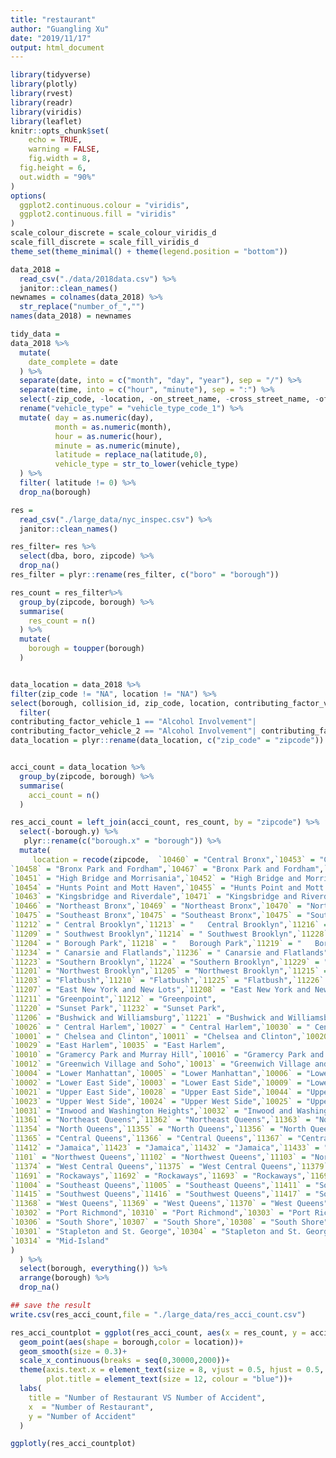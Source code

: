 ```yaml
---
title: "restaurant"
author: "Guangling Xu"
date: "2019/11/17"
output: html_document
---
```

```r
library(tidyverse)
library(plotly)
library(rvest)
library(readr)
library(viridis)
library(leaflet)
knitr::opts_chunk$set(
	echo = TRUE,
	warning = FALSE,
	fig.width = 8, 
  fig.height = 6,
  out.width = "90%"
)
options(
  ggplot2.continuous.colour = "viridis",
  ggplot2.continuous.fill = "viridis"
)
scale_colour_discrete = scale_colour_viridis_d
scale_fill_discrete = scale_fill_viridis_d
theme_set(theme_minimal() + theme(legend.position = "bottom"))
```

```r
data_2018 = 
  read_csv("./data/2018data.csv") %>% 
  janitor::clean_names() 
newnames = colnames(data_2018) %>% 
  str_replace("number_of_","") 
names(data_2018) = newnames

tidy_data = 
data_2018 %>% 
  mutate(
    date_complete = date 
  ) %>% 
  separate(date, into = c("month", "day", "year"), sep = "/") %>% 
  separate(time, into = c("hour", "minute"), sep = ":") %>%
  select(-zip_code, -location, -on_street_name, -cross_street_name, -off_street_name,-collision_id,-year) %>% 
  rename("vehicle_type" = "vehicle_type_code_1") %>% 
  mutate( day = as.numeric(day),
          month = as.numeric(month),
          hour = as.numeric(hour),
          minute = as.numeric(minute),
          latitude = replace_na(latitude,0),
          vehicle_type = str_to_lower(vehicle_type)
  ) %>%
  filter( latitude != 0) %>% 
  drop_na(borough)
```


```r
res = 
  read_csv("./large_data/nyc_inspec.csv") %>% 
  janitor::clean_names() 
```


```r
res_filter= res %>% 
  select(dba, boro, zipcode) %>% 
  drop_na()
res_filter = plyr::rename(res_filter, c("boro" = "borough"))

res_count = res_filter%>% 
  group_by(zipcode, borough) %>% 
  summarise(
    res_count = n()
  ) %>% 
  mutate(
    borough = toupper(borough)
  )


data_location = data_2018 %>% 
filter(zip_code != "NA", location != "NA") %>% 
select(borough, collision_id, zip_code, location, contributing_factor_vehicle_1, contributing_factor_vehicle_2, contributing_factor_vehicle_3, contributing_factor_vehicle_4, contributing_factor_vehicle_5) %>% 
  filter(
contributing_factor_vehicle_1 == "Alcohol Involvement"|
contributing_factor_vehicle_2 == "Alcohol Involvement"| contributing_factor_vehicle_3 == "Alcohol Involvement"| contributing_factor_vehicle_4 == "Alcohol Involvement"| contributing_factor_vehicle_5 == "Alcohol Involvement")
data_location = plyr::rename(data_location, c("zip_code" = "zipcode"))


acci_count = data_location %>% 
  group_by(zipcode, borough) %>% 
  summarise(
    acci_count = n()
  )
```  

```r
res_acci_count = left_join(acci_count, res_count, by = "zipcode") %>%
  select(-borough.y) %>% 
   plyr::rename(c("borough.x" = "borough")) %>% 
  mutate(
     location = recode(zipcode,  `10460` = "Central Bronx",`10453` = "Central Bronx",`10457` = "Central Bronx",
`10458` = "Bronx Park and Fordham",`10467` = "Bronx Park and Fordham",`10468` = "Bronx Park and Fordham",
`10451` = "High Bridge and Morrisania",`10452` = "High Bridge and Morrisania",`10456` = "High Bridge and Morrisania",
`10454` = "Hunts Point and Mott Haven",`10455` = "Hunts Point and Mott Haven",`10459` = "Hunts Point and Mott Haven",`10474` = "Hunts Point and Mott Haven",
`10463` = "Kingsbridge and Riverdale",`10471` = "Kingsbridge and Riverdale",
`10466` = "Northeast Bronx",`10469` = "Northeast Bronx",`10470` = "Northeast Bronx",`10475` = "Northeast Bronx",
`10475` = "Southeast Bronx",`10475` = "Southeast Bronx",`10475` = "Southeast Bronx",`10475` = "Southeast Bronx",`10475` = "Southeast Bronx",`10475` = "Southeast Bronx",
`11212` = "	Central Brooklyn",`11213` = "	Central Brooklyn",`11216` = "	Central Brooklyn",`11233` = "	Central Brooklyn",`11238` = "	Central Brooklyn",
`11209` = "	Southwest Brooklyn",`11214` = "	Southwest Brooklyn",`11228` = "Southwest Brooklyn",
`11204` = "	Borough Park",`11218` = "	Borough Park",`11219` = "	Borough Park",`11230` = "	Borough Park",
`11234` = "	Canarsie and Flatlands",`11236` = "	Canarsie and Flatlands",`11239` = "Canarsie and Flatlands",
`11223` = "Southern Brooklyn",`11224` = "Southern Brooklyn",`11229` = "Southern Brooklyn",`11235` = "Southern Brooklyn",
`11201` = "Northwest Brooklyn",`11205` = "Northwest Brooklyn",`11215` = "Northwest Brooklyn",`11217` = "Northwest Brooklyn",`11231` = "Northwest Brooklyn",
`11203` = "Flatbush",`11210` = "Flatbush",`11225` = "Flatbush",`11226` = "Flatbush",
`11207` = "East New York and New Lots",`11208` = "East New York and New Lots",
`11211` = "Greenpoint",`11212` = "Greenpoint",
`11220` = "Sunset Park",`11232` = "Sunset Park",
`11206` = "Bushwick and Williamsburg",`11221` = "Bushwick and Williamsburg",`11237` = "Bushwick and Williamsburg",
`10026` = "	Central Harlem",`10027` = "	Central Harlem",`10030` = "	Central Harlem",`10037` = "	Central Harlem",`10039` = "Central Harlem",
`10001` = "	Chelsea and Clinton",`10011` = "Chelsea and Clinton",`10020` = "Chelsea and Clinton",`10018` = "Chelsea and Clinton",`10019` = "Chelsea and Clinton",`10036` = "Chelsea and Clinton",
`10029` = "East Harlem",`10035` = "East Harlem",
`10010` = "Gramercy Park and Murray Hill",`10016` = "Gramercy Park and Murray Hill",`10017` = "Gramercy Park and Murray Hill",`10022` = "Gramercy Park and Murray Hill",
`10012` = "Greenwich Village and Soho",`10013` = "Greenwich Village and Sohol",`10014` = "Greenwich Village and Soho",
`10004` = "Lower Manhattan",`10005` = "Lower Manhattan",`10006` = "Lower Manhattan",`10007` = "Lower Manhattan",`10038` = "Lower Manhattan",`10280` = "Lower Manhattan",
`10002` = "Lower East Side",`10003` = "Lower East Side",`10009` = "Lower East Side",
`10021` = "Upper East Side",`10028` = "Upper East Side",`10044` = "Upper East Side",`10065` = "Upper East Side",`10075` = "Upper East Side",`10128` = "Upper East Side",
`10023` = "Upper West Side",`10024` = "Upper West Side",`10025` = "Upper West Side",
`10031` = "Inwood and Washington Heights",`10032` = "Inwood and Washington Heights",`10033` = "Inwood and Washington Heights",`10034` = "Inwood and Washington Heights",`10040` = "Inwood and Washington Heights",
`11361` = "Northeast Queens",`11362` = "Northeast Queens",`11363` = "Northeast Queens",`11364` = "Northeast Queens",
`11354` = "North Queens",`11355` = "North Queens",`11356` = "North Queens",`11357` = "North Queens",`11358` = "North Queens",`11359` = "North Queens",`11360` = "North Queens",
`11365` = "Central Queens",`11366` = "Central Queens",`11367` = "Central Queens",
`11412` = "Jamaica",`11423` = "Jamaica",`11432` = "Jamaica",`11433` = "Jamaica",`11434` = "Jamaica",`11435` = "Jamaica",`11436` = "Jamaica",
`1101` = "Northwest Queens",`11102` = "Northwest Queens",`11103` = "Northwest Queens",`11104` = "Northwest Queens",`11105` = "Northwest Queens",`11106` = "Northwest Queens",
`11374` = "West Central Queens",`11375` = "West Central Queens",`11379` = "West Central Queens",`11385` = "West Central Queens",
`11691` = "Rockaways",`11692` = "Rockaways",`11693` = "Rockaways",`11694` = "Rockaways",`11695` = "Rockaways",`11697` = "Rockaways",
`11004` = "Southeast Queens",`11005` = "Southeast Queens",`11411` = "Southeast Queens",`11413` = "Southeast Queens",`11422` = "Southeast Queens",`11426` = "Southeast Queens",`11427` = "Southeast Queens",`11428` = "Southeast Queens",`11429` = "Southeast Queens",
`11415` = "Southwest Queens",`11416` = "Southwest Queens",`11417` = "Southwest Queens",`11418` = "Southwest Queens",`11419` = "Southwest Queenss",`11420` = "Southwest Queens",`11421` = "Southwest Queens",`11414` = "Southwest Queens",
`11368` = "West Queens",`11369` = "West Queens",`11370` = "West Queens",`11372` = "West Queens",`11373` = "West Queens",`11377` = "West Queens",`11378` = "West Queens",
`10302` = "Port Richmond",`10310` = "Port Richmond",`10303` = "Port Richmond",
`10306` = "South Shore",`10307` = "South Shore",`10308` = "South Shore",`10309` = "South Shore",`10312` = "South Shore",
`10301` = "Stapleton and St. George",`10304` = "Stapleton and St. George",`10305` = "Stapleton and St. George",
`10314` = "Mid-Island"
) 
  ) %>% 
  select(borough, everything()) %>% 
  arrange(borough) %>% 
  drop_na()

## save the result
write.csv(res_acci_count,file = "./large_data/res_acci_count.csv")
```

```r
res_acci_countplot = ggplot(res_acci_count, aes(x = res_count, y = acci_count))+
  geom_point(aes(shape = borough,color = location))+
  geom_smooth(size = 0.3)+
  scale_x_continuous(breaks = seq(0,30000,2000))+
  theme(axis.text.x = element_text(size = 8, vjust = 0.5, hjust = 0.5, angle = 45),
        plot.title = element_text(size = 12, colour = "blue"))+
  labs(
    title = "Number of Restaurant VS Number of Accident",
    x  = "Number of Restaurant",
    y = "Number of Accident"
  )

ggplotly(res_acci_countplot)
```


